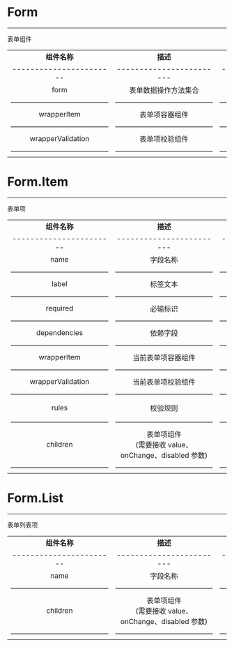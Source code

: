 # Form

---

表单组件

|                         |                          |                                |                |
| :---------------------: | :----------------------: | :----------------------------: | :------------: |
|      **组件名称**       |         **描述**         |            **类型**            |   **默认值**   |
| ----------------------- | ------------------------ | ------------------------------ | -------------  |
|          form           |   表单数据操作方法集合   |        FormInstanceType        |       无       |
|     ——————————————      |      ——————————————      |       ——————————————————       |    ————————    |
|       wrapperItem       |      表单项容器组件      |        WrapperItemType         |    FormItem    |
|     ——————————————      |      ——————————————      |       ——————————————————       |    ————————    |
|    wrapperValidation    |      表单项校验组件      |     WrapperValidationType      | FormValidation |
|     ——————————————      |      ——————————————      |       ——————————————————       |    ————————    |

# Form.Item

---

表单项

|                         |                                                          |                                                |                |
| :---------------------: | :------------------------------------------------------: | :--------------------------------------------: | :------------: |
|      **组件名称**       |                         **描述**                         |                    **类型**                    |   **默认值**   |
| ----------------------- |                 ------------------------                 |         ------------------------------         | -------------  |
|          name           |                         字段名称                         |                 FieldNamePath                  |       无       |
|     ——————————————      |                      ——————————————                      |               ——————————————————               |    ————————    |
|          label          |                         标签文本                         |           string \| React.ReactNode            |       无       |
|     ——————————————      |                      ——————————————                      |               ——————————————————               |    ————————    |
|        required         |                         必输标识                         |                    boolean                     |       无       |
|     ——————————————      |                      ——————————————                      |               ——————————————————               |    ————————    |
|      dependencies       |                         依赖字段                         |                FieldNamePath[]                 |       无       |
|     ——————————————      |                      ——————————————                      |               ——————————————————               |    ————————    |
|       wrapperItem       |                    当前表单项容器组件                    |                WrapperItemType                 |    FormItem    |
|     ——————————————      |                      ——————————————                      |               ——————————————————               |    ————————    |
|    wrapperValidation    |                    当前表单项校验组件                    |             WrapperValidationType              | FormValidation |
|     ——————————————      |                      ——————————————                      |               ——————————————————               |    ————————    |
|          rules          |                         校验规则                         | `(value: any, allValues: any) => Promise<any>` |       无       |
|     ——————————————      |                      ——————————————                      |               ——————————————————               |    ————————    |
|        children         | 表单项组件<br/>(需要接收 value、onChange、disabled 参数) |                   ReactNode                    |       无       |
|     ——————————————      |                      ——————————————                      |               ——————————————————               |    ————————    |

# Form.List

---

表单列表项

|                         |                                                          |                                |               |
| :---------------------: | :------------------------------------------------------: | :----------------------------: | :-----------: |
|      **组件名称**       |                         **描述**                         |            **类型**            |  **默认值**   |
| ----------------------- |                 ------------------------                 | ------------------------------ | ------------- |
|          name           |                         字段名称                         |         FieldNamePath          |      无       |
|     ——————————————      |                      ——————————————                      |       ——————————————————       |   ————————    |
|        children         | 表单项组件<br/>(需要接收 value、onChange、disabled 参数) |           ReactNode            |      无       |
|     ——————————————      |                      ——————————————                      |       ——————————————————       |   ————————    |

